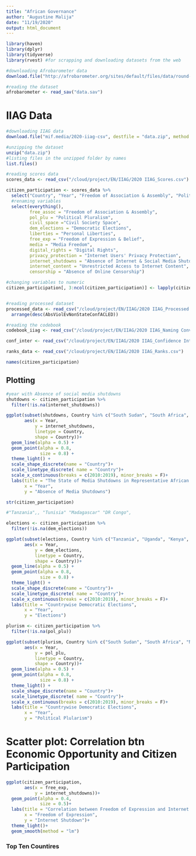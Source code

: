 ```yaml
---
title: "African Governance"
author: "Augustine Malija"
date: "11/19/2020"
output: html_document
---
```


```r
library(haven)
library(dplyr)
library(tidyverse)
library(rvest) #for scrapping and downloading datasets from the web
```


```r
#downloading Afrobarometer data
download.file("http://afrobarometer.org/sites/default/files/data/round-7/r7_merged_data_34ctry.release.sav", destfile = "data.sav")

#reading the dataset
afrobarometer <- read_sav("data.sav")
```

# IIAG Data
```r
#downloading IIAG data
download.file("mif.media/2020-iiag-csv", destfile = "data.zip", method = "libcurl")

#unzipping the dataset
unzip("data.zip")
#listing files in the unzipped folder by names
list.files()

#reading scores data
scores_data <- read_csv("/cloud/project/EN/IIAG/2020 IIAG_Scores.csv")

citizen_participation <- scores_data %>% 
  select("Country", "Year", "Freedom of Association & Assembly", "Political Pluralism", "Civil Society Space", "Democratic Elections", "Personal Liberties", "Freedom of Expression & Belief", "Media Freedom", "Digital Rights", "Internet Users' Privacy Protection", "Absence of Internet & Social Media Shutdowns", "Unrestricted Access to Internet Content", "Absence of Online Censorship") %>% 
  #renaming variables
  select(everything(),
         free_assoc = "Freedom of Association & Assembly",
         pol_plu = "Political Pluralism",
         civil_space ="Civil Society Space",
         dem_elections = "Democratic Elections",
         liberties = "Personal Liberties",
         free_exp = "Freedom of Expression & Belief",
         media = "Media Freedom",
         digital_rights = "Digital Rights",
         privacy_protection = "Internet Users' Privacy Protection",
         internet_shutdowns = "Absence of Internet & Social Media Shutdowns",
         internet_content = "Unrestricted Access to Internet Content",
         censorship = "Absence of Online Censorship")

#changing variables to numeric
citizen_participation[, 3:ncol(citizen_participation)] <- lapply(citizen_participation[, 3:ncol(citizen_participation)], as.numeric)


#reading processed dataset
processed_data <- read_csv("/cloud/project/EN/IIAG/2020 IIAG_Processed Data.csv") %>% 
  arrange(desc(AbsViolEvNonStateConfACLED))

#reading the codebook
codebook_iiag <- read_csv("/cloud/project/EN/IIAG/2020 IIAG_Naming Conventions.csv")

conf_inter <- read_csv("/cloud/project/EN/IIAG/2020 IIAG_Confidence Intervals.csv")

ranks_data <- read_csv("/cloud/project/EN/IIAG/2020 IIAG_Ranks.csv")

names(citizen_participation)

```

## Plotting
```r
#year with Absence of social media shutdowns
shutdowns <- citizen_participation %>% 
  filter(!is.na(internet_shutdowns))

ggplot(subset(shutdowns, Country %in% c("South Sudan", "South Africa", "Nigeria", "Liberia", "Central African Republic", "Libya")),
       aes(x = Year,
           y = internet_shutdowns,
           linetype = Country,
           shape = Country))+
  geom_line(alpha = 0.5) +
  geom_point(alpha = 0.8,
             size = 0.8) +
  theme_light() +
  scale_shape_discrete(name = "Country")+
  scale_linetype_discrete( name = "Country")+
  scale_x_continuous(breaks = c(2010:2019), minor_breaks = F)+
  labs(title = "The State of Media Shutdowns in Representative African Countries",
       x = "Year",
       y = "Absence of Media Shutdowns")

str(citizen_participation)

#"Tanzania",, "Tunisia" "Madagascar" "DR Congo", 
```

```r
elections <- citizen_participation %>% 
  filter(!is.na(dem_elections))

ggplot(subset(elections, Country %in% c("Tanzania", "Uganda", "Kenya", "Rwanda", "Burundi", "South Sudan")),
       aes(x = Year,
           y = dem_elections,
           linetype = Country,
           shape = Country))+
  geom_line(alpha = 0.5) +
  geom_point(alpha = 0.8,
             size = 0.8) +
  theme_light() +
  scale_shape_discrete(name = "Country")+
  scale_linetype_discrete( name = "Country")+
  scale_x_continuous(breaks = c(2010:2019), minor_breaks = F)+
  labs(title = "Countrywise Democratic Elections",
       x = "Year",
       y = "Elections")
```

```r
plurism <- citizen_participation %>% 
  filter(!is.na(pol_plu))

ggplot(subset(plurism, Country %in% c("South Sudan", "South Africa", "Nigeria", "Liberia", "Central African Republic", "Libya")),
       aes(x = Year,
           y = pol_plu,
           linetype = Country,
           shape = Country))+
  geom_line(alpha = 0.5) +
  geom_point(alpha = 0.8,
             size = 0.8) +
  theme_light() +
  scale_shape_discrete(name = "Country")+
  scale_linetype_discrete( name = "Country")+
  scale_x_continuous(breaks = c(2010:2019), minor_breaks = F)+
  labs(title = "Countrywise Democratic Elections",
       x = "Year",
       y = "Political Plularism")

```
# Scatter plot: Correlation btn Economic Opportunity and Citizen Participation
```r
ggplot(citizen_participation,
       aes(x = free_exp,
           y = internet_shutdowns))+
  geom_point(alpha = 0.4,
             size = 0.5)+
  labs(title = "Correlation between Freedom of Expression and Internet Shutdowns",
       x = "Freedom of Expression",
       y = "Internet Shutdown")+
  theme_light()+
  geom_smooth(method = "lm")
```
### Top Ten Countires
```r

```

